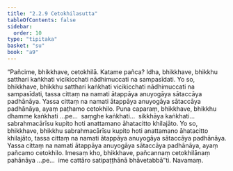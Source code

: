 ```yaml
---
title: "2.2.9 Cetokhilasutta"
tableOfContents: false
sidebar:
  order: 10
type: "tipitaka"
basket: "su"
book: "a9"
---
```



<DynamicBreadcrumb />

<Division number="71" book="a9" bookNo="17" page="252">

<Paragraph number="460" book="a9">
“Pañcime, bhikkhave, cetokhilā. Katame pañca? Idha, bhikkhave, bhikkhu satthari kaṅkhati vicikicchati nādhimuccati na sampasīdati. Yo so, bhikkhave, bhikkhu satthari kaṅkhati vicikicchati nādhimuccati na sampasīdati, tassa cittaṃ na namati ātappāya anuyogāya sātaccāya padhānāya. Yassa cittaṃ na namati ātappāya anuyogāya sātaccāya padhānāya, ayaṃ paṭhamo cetokhilo.
</Paragraph>

<Paragraph number="461" book="a9">
Puna caparaṃ, bhikkhave, bhikkhu dhamme kaṅkhati …pe…  saṃghe kaṅkhati…  sikkhāya kaṅkhati…  sabrahmacārīsu kupito hoti anattamano āhatacitto khilajāto. Yo so, bhikkhave, bhikkhu sabrahmacārīsu kupito hoti anattamano āhatacitto khilajāto, tassa cittaṃ na namati ātappāya anuyogāya sātaccāya padhānāya. Yassa cittaṃ na namati ātappāya anuyogāya sātaccāya padhānāya, ayaṃ pañcamo cetokhilo.
</Paragraph>

<Paragraph number="462" book="a9">
Imesaṃ kho, bhikkhave, pañcannaṃ cetokhilānaṃ pahānāya …pe…  ime cattāro satipaṭṭhānā bhāvetabbā”ti.

</Paragraph>
</Division>

<Paragraph number="463" type="center" book="a9">
Navamaṃ.
</Paragraph>